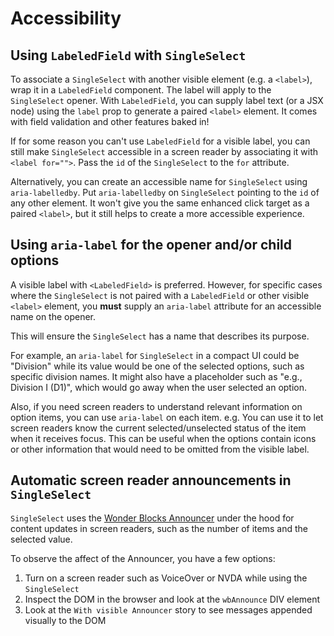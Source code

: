 

<Meta of={SingleSelectAccessibilityStories} />

# Accessibility

## Using `LabeledField` with `SingleSelect`

To associate a `SingleSelect` with another visible element (e.g. a `<label>`),
wrap it in a `LabeledField` component. The label will apply to the `SingleSelect`
opener. With `LabeledField`, you can supply label text (or a JSX node)
using the `label` prop to generate a paired `<label>` element. It comes with
field validation and other features baked in!

If for some reason you can't use `LabeledField` for a visible label, you can still
make `SingleSelect` accessible in a screen reader by associating it with `<label for="">`.
Pass the `id` of the `SingleSelect` to the `for` attribute.

Alternatively, you can create an accessible name for `SingleSelect` using `aria-labelledby`.
Put `aria-labelledby` on `SingleSelect` pointing to the `id` of any other element.
It won't give you the same enhanced click target as a paired `<label>`, but it still
helps to create a more accessible experience.

<Canvas of={SingleSelectAccessibilityStories.UsingAriaAttributes} />

## Using `aria-label` for the opener and/or child options

A visible label with `<LabeledField>` is preferred. However, for specific cases
where the `SingleSelect` is not paired with a `LabeledField` or other
visible `<label>` element, you **must** supply an `aria-label` attribute
for an accessible name on the opener.

This will ensure the `SingleSelect` has a name that describes its purpose.

For example, an `aria-label` for `SingleSelect` in a compact UI could be "Division"
while its value would be one of the selected options, such as specific division names.
It might also have a placeholder such as "e.g., Division I (D1)", which would go away
when the user selected an option.

Also, if you need screen readers to understand relevant information on
option items, you can use `aria-label` on each item. e.g. You can use it to let
screen readers know the current selected/unselected status of the item when it
receives focus. This can be useful when the options contain icons or other information
that would need to be omitted from the visible label.

<Canvas of={SingleSelectAccessibilityStories.UsingOpenerAriaLabel} />

## Automatic screen reader announcements in `SingleSelect`

`SingleSelect` uses the [Wonder Blocks Announcer](/?path=/docs/packages-announcer--docs)
under the hood for content updates in screen readers, such as the number of items
and the selected value.

To observe the affect of the Announcer, you have a few options:

1. Turn on a screen reader such as VoiceOver or NVDA while using the `SingleSelect`
2. Inspect the DOM in the browser and look at the `wbAnnounce` DIV element
3. Look at the `With visible Announcer` story to see messages appended
visually to the DOM

<Canvas of={SingleSelectAccessibilityStories.WithVisibleAnnouncer} />